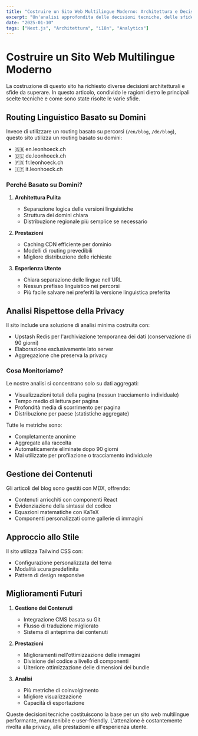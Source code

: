 ```yaml
---
title: "Costruire un Sito Web Multilingue Moderno: Architettura e Decisioni"
excerpt: "Un'analisi approfondita delle decisioni tecniche, delle sfide e delle soluzioni nella costruzione di questo sito Next.js multilingue con routing basato su domini e analisi."
date: "2025-01-10"
tags: ["Next.js", "Architettura", "i18n", "Analytics"]
---
```


# Costruire un Sito Web Multilingue Moderno

La costruzione di questo sito ha richiesto diverse decisioni architetturali e sfide da superare. In questo articolo, condivido le ragioni dietro le principali scelte tecniche e come sono state risolte le varie sfide.

## Routing Linguistico Basato su Domini

Invece di utilizzare un routing basato su percorsi (`/en/blog`, `/de/blog`), questo sito utilizza un routing basato su domini:
- 🇬🇧 en.leonhoeck.ch
- 🇩🇪 de.leonhoeck.ch
- 🇫🇷 fr.leonhoeck.ch
- 🇮🇹 it.leonhoeck.ch

### Perché Basato su Domini?

1. **Architettura Pulita**
   - Separazione logica delle versioni linguistiche
   - Struttura dei domini chiara
   - Distribuzione regionale più semplice se necessario

2. **Prestazioni**
   - Caching CDN efficiente per dominio
   - Modelli di routing prevedibili
   - Migliore distribuzione delle richieste

3. **Esperienza Utente**
   - Chiara separazione delle lingue nell'URL
   - Nessun prefisso linguistico nei percorsi
   - Più facile salvare nei preferiti la versione linguistica preferita

## Analisi Rispettose della Privacy

Il sito include una soluzione di analisi minima costruita con:
- Upstash Redis per l'archiviazione temporanea dei dati (conservazione di 90 giorni)
- Elaborazione esclusivamente lato server
- Aggregazione che preserva la privacy

### Cosa Monitoriamo?

Le nostre analisi si concentrano solo su dati aggregati:
- Visualizzazioni totali della pagina (nessun tracciamento individuale)
- Tempo medio di lettura per pagina
- Profondità media di scorrimento per pagina
- Distribuzione per paese (statistiche aggregate)

Tutte le metriche sono:
- Completamente anonime
- Aggregate alla raccolta
- Automaticamente eliminate dopo 90 giorni
- Mai utilizzate per profilazione o tracciamento individuale

## Gestione dei Contenuti

Gli articoli del blog sono gestiti con MDX, offrendo:
- Contenuti arricchiti con componenti React
- Evidenziazione della sintassi del codice
- Equazioni matematiche con KaTeX
- Componenti personalizzati come gallerie di immagini

## Approccio allo Stile

Il sito utilizza Tailwind CSS con:
- Configurazione personalizzata del tema
- Modalità scura predefinita
- Pattern di design responsive

## Miglioramenti Futuri

1. **Gestione dei Contenuti**
   - Integrazione CMS basata su Git
   - Flusso di traduzione migliorato
   - Sistema di anteprima dei contenuti

2. **Prestazioni**
   - Miglioramenti nell'ottimizzazione delle immagini
   - Divisione del codice a livello di componenti
   - Ulteriore ottimizzazione delle dimensioni dei bundle

3. **Analisi**
   - Più metriche di coinvolgimento
   - Migliore visualizzazione
   - Capacità di esportazione

Queste decisioni tecniche costituiscono la base per un sito web multilingue performante, manutenibile e user-friendly. L'attenzione è costantemente rivolta alla privacy, alle prestazioni e all'esperienza utente. 